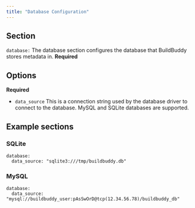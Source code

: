 ```yaml
---
title: "Database Configuration"
---
```


## Section[](#section "Direct link to Section")

`database:` The database section configures the database that BuildBuddy stores metadata in. **Required**

## Options[](#options "Direct link to Options")

**Required**

* `data_source` This is a connection string used by the database driver to connect to the database. MySQL and SQLite databases are supported.

## Example sections[](#example-sections "Direct link to Example sections")

### SQLite[](#sqlite "Direct link to SQLite")

```
database:
  data_source: "sqlite3:///tmp/buildbuddy.db"

```

### MySQL[](#mysql "Direct link to MySQL")

```
database:
  data_source: "mysql://buildbuddy_user:pAsSwOrD@tcp(12.34.56.78)/buildbuddy_db"

```